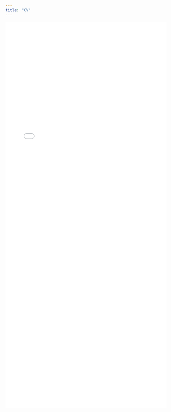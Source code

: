 ```yaml
---
title: "CV"
---
```


<iframe src="PDFs/CV%20Luke%20Fischer.pdf" width="100%" height="1200px" style="border:none;">

</iframe>
